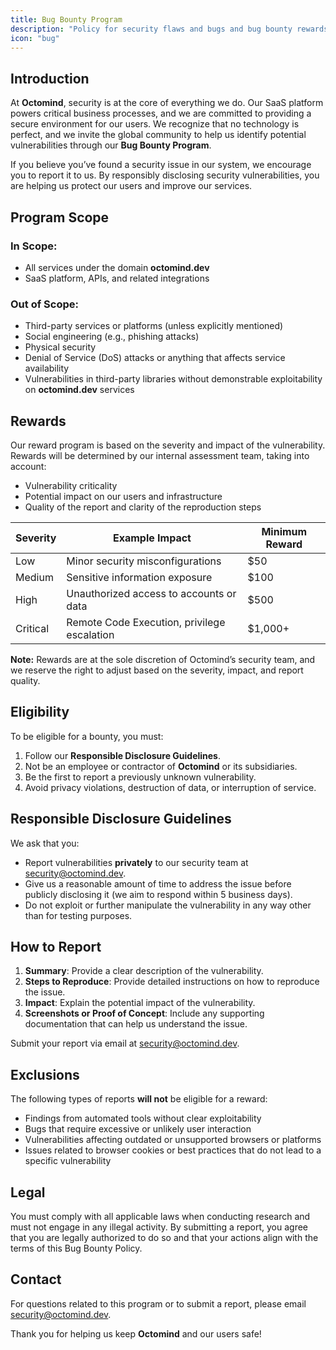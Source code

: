 ```yaml
---
title: Bug Bounty Program
description: "Policy for security flaws and bugs and bug bounty rewards"
icon: "bug"
---
```


## Introduction

At **Octomind**, security is at the core of everything we do. Our SaaS platform powers critical business processes, and we are committed to providing a secure environment for our users. We recognize that no technology is perfect, and we invite the global community to help us identify potential vulnerabilities through our **Bug Bounty Program**.

If you believe you’ve found a security issue in our system, we encourage you to report it to us. By responsibly disclosing security vulnerabilities, you are helping us protect our users and improve our services.

## Program Scope

### In Scope:

- All services under the domain **octomind.dev**
- SaaS platform, APIs, and related integrations

### Out of Scope:

- Third-party services or platforms (unless explicitly mentioned)
- Social engineering (e.g., phishing attacks)
- Physical security
- Denial of Service (DoS) attacks or anything that affects service availability
- Vulnerabilities in third-party libraries without demonstrable exploitability on **octomind.dev** services

## Rewards

Our reward program is based on the severity and impact of the vulnerability. Rewards will be determined by our internal assessment team, taking into account:

- Vulnerability criticality
- Potential impact on our users and infrastructure
- Quality of the report and clarity of the reproduction steps

| Severity | Example Impact                              | Minimum Reward |
| -------- | ------------------------------------------- | -------------- |
| Low      | Minor security misconfigurations            | $50            |
| Medium   | Sensitive information exposure              | $100           |
| High     | Unauthorized access to accounts or data     | $500           |
| Critical | Remote Code Execution, privilege escalation | $1,000+        |

**Note:** Rewards are at the sole discretion of Octomind’s security team, and we reserve the right to adjust based on the severity, impact, and report quality.

## Eligibility

To be eligible for a bounty, you must:

1. Follow our **Responsible Disclosure Guidelines**.
2. Not be an employee or contractor of **Octomind** or its subsidiaries.
3. Be the first to report a previously unknown vulnerability.
4. Avoid privacy violations, destruction of data, or interruption of service.

## Responsible Disclosure Guidelines

We ask that you:

- Report vulnerabilities **privately** to our security team at [security@octomind.dev](mailto:security@octomind.dev).
- Give us a reasonable amount of time to address the issue before publicly disclosing it (we aim to respond within 5 business days).
- Do not exploit or further manipulate the vulnerability in any way other than for testing purposes.

## How to Report

1. **Summary**: Provide a clear description of the vulnerability.
2. **Steps to Reproduce**: Provide detailed instructions on how to reproduce the issue.
3. **Impact**: Explain the potential impact of the vulnerability.
4. **Screenshots or Proof of Concept**: Include any supporting documentation that can help us understand the issue.

Submit your report via email at [security@octomind.dev](mailto:security@octomind.dev).

## Exclusions

The following types of reports **will not** be eligible for a reward:

- Findings from automated tools without clear exploitability
- Bugs that require excessive or unlikely user interaction
- Vulnerabilities affecting outdated or unsupported browsers or platforms
- Issues related to browser cookies or best practices that do not lead to a specific vulnerability

## Legal

You must comply with all applicable laws when conducting research and must not engage in any illegal activity. By submitting a report, you agree that you are legally authorized to do so and that your actions align with the terms of this Bug Bounty Policy.

## Contact

For questions related to this program or to submit a report, please email [security@octomind.dev](mailto:security@octomind.dev).

Thank you for helping us keep **Octomind** and our users safe!
